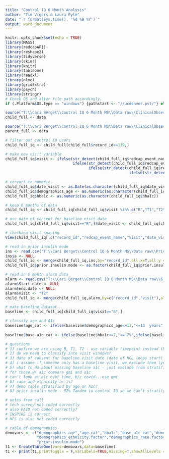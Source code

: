 ```yaml
---
title: "Control IQ 6 Month Analysis"
author: "Tim Vigers & Laura Pyle"
date: "`r format(Sys.time(), '%d %B %Y')`"
output: word_document
---
```


```r
knitr::opts_chunk$set(echo = TRUE)
library(MASS)
library(redcapAPI)
library(reshape2)
library(tidyverse)
library(skimr)
library(knitr)
library(tableone)
library(readxl)
library(nlme)
library(gridExtra)
library(psych)
library(stringr)
# Check OS and alter file path accordingly.
if (.Platform$OS.type == "windows") {pathstart <- "//ucdenver.pvt/"} else if (.Platform$OS.type == "unix"){pathstart <- "/Volumes/"}
```

```r
source("T:\\Cari Berget\\Control IQ 6 Month MS\\Data raw\\ClinicalObservationC_R_2020-11-18_0959.r")
child_full <- data

source("T:\\Cari Berget\\Control IQ 6 Month MS\\Data raw\\ClinicalObservationP_R_2020-11-18_1005.r")
parent_full <- data

# filter out control IQ users
child_full_iq <- child_full[child_full$record_id>=119,]

# make new visit variable
child_full_iq$visit <- ifelse(str_detect(child_full_iq$redcap_event_name,"baseline"),"B",
                              ifelse(str_detect(child_full_iq$redcap_event_name,"1_arm"),"T1",
                                     ifelse(str_detect(child_full_iq$redcap_event_name,"2_arm"),"T2",
                                                       ifelse(str_detect(child_full_iq$redcap_event_name,"3_arm"),"T3",NA))))

# convert to numeric 
child_full_iq$date_visit <- as.Date(as.character(child_full_iq$date_visit),format="%Y-%m-%d")
child_full_iq$demographics_age <- as.numeric(as.character(child_full_iq$demographics_age))
child_full_iq$hba1c <- as.numeric(as.character(child_full_iq$hba1c))

# keep 6 months of data
child_full_iq <- child_full_iq[child_full_iq$visit %in% c("B","T1","T2"),]

# use date of consent for baseline visit date
child_full_iq[child_full_iq$visit=="B",]$date_visit <- child_full_iq[child_full_iq$visit=="B",]$demographics_consent

# checking visit spacing
View(child_full_iq[,c("record_id","redcap_event_name","visit","date_visit")])

# read in prior insulin mode
ins <- read.csv("T:\\Cari Berget\\Control IQ 6 Month MS\\Data raw\\Prior_insulin_mode_11-16-2020.csv")
ins$a <- NULL
child_full_iq <- merge(child_full_iq,ins,by="record_id",all.x=T,all.y = F)
child_full_iq$prior.insulin.mode <- as.factor(child_full_iq$prior.insulin.mode)

# read in 6 month alarm data
alarm <- read.csv("T:\\Cari Berget\\Control IQ 6 Month MS\\Data raw\\6 month_alerts_11-20-2020.csv")
alarm$Start.date <- NULL
alarm$end.date <- NULL
alarm$visit <- "T2"
child_full_iq <- merge(child_full_iq,alarm,by=c("record_id","visit"),all.x=T,all.y = F)

# make baseline dataset
baseline <- child_full_iq[child_full_iq$visit=="B",]

# classify age and A1c
baseline$age_cat <- ifelse(baseline$demographics_age<=13,"<=13  years",ifelse(baseline$demographics_age<=17,
                                                                              "14-17 years","18+ years"))
baseline$base_a1c_cat <- ifelse(baseline$hba1c<=7,"<= 7%",ifelse(baseline$hba1c<=9,">7% and <9%",">= 9%"))

# questions 
# 1) confirm we are using B, T1, T2 - use variable timepoint instead (B, M1, M6) gyl_timepoint
# 2) do we need to classify into visit windows?
# 3) date of consent for baseline visit date (date of HCL loops start)
# 4) i assume if someone only has a baseline visit, we exclude them (yes - need to summarize how many people never started closed loop but they are not included) - what about "never trained"
# 5) what to do about missing baseline a1c - just exclude from stratified analysis? yes
# for those w/ a1c compare gmi and a1c
# can't look at a1c over time, b/c covid...use gmi
# 6) race and ethnicity as is?
# 7) demo table stratified by age or A1c?
# 8) prior insulin mode - 92% Tandem to control IQ so we can't stratify

# notes from call
# tech survey not coded correctly
# also PAID not coded correctly?
# INSPIRE is correct
# HFS is also not coded correctly


```

```r
# table of demographics
demovars <- c("demographics_age","age_cat","hba1c","base_a1c_cat","demographics_sex.factor",
              "demographics_ethnicity.factor","demographics_race.factor","demographics_insurance.factor",
              "prior.insulin.mode")
t1 <- CreateTableOne(vars=demovars,data=baseline)
t1 <- print(t1,printToggle = F,varLabels=TRUE,missing=T,showAllLevels = T,nonnorm=c("hba1c","demographics_age"))

```
